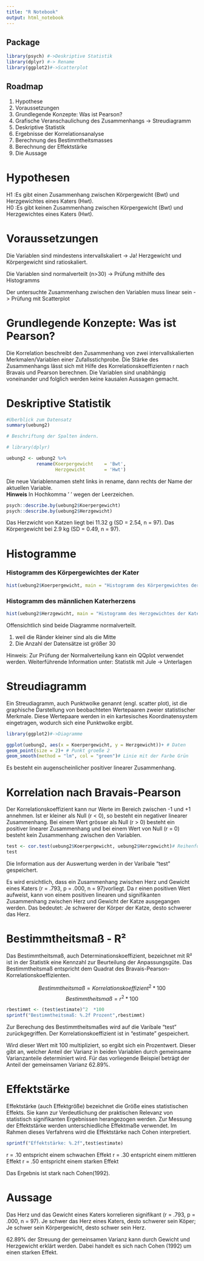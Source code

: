 ```yaml
---
title: "R Notebook"
output: html_notebook
---
```

## Package 

```r

library(psych) #->Deskriptive Statistik
library(dplyr) #-> Rename
library(ggplot2)#->Scatterplot

```
## Roadmap 

1) Hypothese
2) Voraussetzungen
3) Grundlegende Konzepte: Was ist Pearson?
4) Grafische Veranschaulichung des Zusammenhangs -> Streudiagramm
5) Deskriptive Statistik
6) Ergebnisse der Korrelationsanalyse
7) Berechnung des Bestimmtheitsmasses
8) Berechnung der Effektstärke
9) Die Aussage 


# Hypothesen

H1 :Es gibt einen Zusammenhang zwischen Körpergewicht (Bwt) und Herzgewichtes eines Katers (Hwt).<br>
H0 :Es gibt keinen Zusammenhang zwischen Körpergewicht (Bwt) und Herzgewichtes eines Katers (Hwt).

# Voraussetzungen
Die Variablen sind mindestens intervallskaliert -> Ja! Herzgewicht und Körpergewicht sind ratioskaliert. 

Die Variablen sind normalverteilt (n>30) -> Prüfung mithilfe des Histogramms 

Der untersuchte Zusammenhang zwischen den Variablen muss linear sein -> Prüfung mit Scatterplot


#  Grundlegende Konzepte: Was ist Pearson?

Die Korrelation beschreibt den Zusammenhang von zwei intervallskalierten Merkmalen/Variablen einer Zufallsstichprobe. Die Stärke des Zusammenhangs lässt sich mit Hilfe des Korrelationskoeffizienten r nach Bravais und Pearson berechnen. Die Variablen sind unabhängig voneinander und folglich werden keine kausalen Aussagen gemacht.


# Deskriptive Statistik

```r
#Überblick zum Datensatz
summary(uebung2)

```

```r

# Beschriftung der Spalten ändern. 

# library(dplyr) 

uebung2 <- uebung2 %>%
           rename(Koerpergewicht    = 'Bwt',
                  Herzgewicht       = 'Hwt')
```
Die neue Variablennamen steht links in rename, dann rechts der Name der aktuellen Variable.<br> **Hinweis** In Hochkomma ' ' wegen der Leerzeichen.



```r
psych::describe.by(uebung2$Koerpergewicht)
psych::describe.by(uebung2$Herzgewicht)
```
Das Herzwicht von Katzen liegt bei 11.32 g (SD = 2.54, n = 97). Das Körpergewicht bei 2.9 kg (SD = 0.49, n = 97).



# Histogramme 

### Histogramm des Körpergewichtes der Kater
```r
hist(uebung2$Koerpergewicht, main = "Histogramm des Körpergewichtes der Kater", xlab = "Gewicht der Katze in kg", ylab = "Anzahl", col = "gray" )
```


### Histogramm des männlichen Katerherzens


```r
hist(uebung2$Herzgewicht, main = "Histogramm des Herzgewichtes der Kater", xlab = "Gewicht der Katze in g", ylab = "Anzahl", col = "gray", breaks = 17 )
```

Offensichtlich sind beide Diagramme normalverteilt. <br>

1) weil die Ränder kleiner sind als die Mitte <br>
2) Die Anzahl der Datensätze ist größer 30


Hinweis: Zur Prüfung der Normalverteilung kann ein QQplot verwendet werden. Weiterführende Information unter: Statistik mit Jule -> Unterlagen

# Streudiagramm 

Ein Streudiagramm, auch Punktwolke genannt (engl. scatter plot), ist die graphische Darstellung von beobachteten Wertepaaren zweier statistischer Merkmale. Diese Wertepaare werden in ein kartesisches Koordinatensystem eingetragen, wodurch sich eine Punktwolke ergibt. 

```r
library(ggplot2)#->Diagramme

ggplot(uebung2, aes(x = Koerpergewicht, y = Herzgewicht))+ # Daten
geom_point(size = 2)+ # Punkt groeße 2
geom_smooth(method = "lm", col = "green")# Linie mit der Farbe Grün
```


Es besteht ein augenscheinlicher positiver linearer Zusammenhang. 

# Korrelation nach Bravais-Pearson

Der Korrelationskoeffizient kann nur Werte im Bereich zwischen -1 und +1 annehmen. Ist er kleiner als Null (r < 0), so besteht ein negativer linearer Zusammenhang. Bei einem Wert grösser als Null (r > 0) besteht ein positiver linearer Zusammenhang und bei einem Wert von Null (r = 0) besteht kein Zusammenhang zwischen den Variablen. 


```r

test <- cor.test(uebung2$Koerpergewicht, uebung2$Herzgewicht)# Reihenfolge ist egal, weil keine Kausalität besteht.
test

```
Die Information aus der Auswertung werden in der Varibale "test" gespeichert. 

Es wird ersichtlich, dass ein Zusammenhang  zwischen Herz und Gewicht eines Katers (r = .793, p = .000, n = 97)vorliegt. Da r einen positiven Wert aufweist, kann von einem positiven linearen und signifikanten  Zusammenhang zwischen Herz und Gewicht der Katze ausgegangen werden. Das bedeutet: Je schwerer der Körper der Katze,  desto schwerer das Herz. 


# Bestimmtheitsmaß - R²


Das Bestimmtheitsmaß, auch Determinationskoeffizient, bezeichnet mit R²  ist in der Statistik eine Kennzahl zur Beurteilung der Anpassungsgüte. Das Bestimmtheitsmaß entspricht dem Quadrat des Bravais-Pearson-Korrelationskoeffizienten. 


$$Bestimmtheitsmaß = Korrelationskoeffizient^2 *100$$
$$Bestimmtheitsmaß = r^2 *100$$


```r
rbestimmt <- (test$estimate)^2  *100
sprintf("Bestimmtheitsmaß: %.2f Prozent",rbestimmt)
```


Zur Berechung des Bestimmtheitsmaßes wird auf die Varibale "test" zurückgegriffen. Der Korrelationskoeffizient ist in "estimate" gespeichert. 

Wird dieser Wert mit 100 multipliziert, so ergibt sich ein Prozentwert. Dieser gibt an, welcher Anteil der Varianz in beiden Variablen durch gemeinsame Varianzanteile determiniert wird. Für das vorliegende Beispiel beträgt der Anteil der gemeinsamen Varianz 62.89%.


# Effektstärke

Effektstärke (auch Effektgröße) bezeichnet die Größe eines statistischen Effekts. Sie kann zur Verdeutlichung der praktischen Relevanz von statistisch signifikanten Ergebnissen herangezogen werden. Zur Messung der Effektstärke werden unterschiedliche Effektmaße verwendet. Im Rahmen dieses Verfahrens wird die Effektstärke nach Cohen interpretiert. 


```r
sprintf("Effektstärke: %.2f",test$estimate)
```

r = .10 entspricht einem schwachen Effekt
r = .30 entspricht einem mittleren Effekt
r = .50 entspricht einem starken Effekt 



Das Ergebnis ist stark nach Cohen(1992). 


# Aussage 


Das Herz und das Gewicht eines Katers korrelieren signifikant (r = .793, p = .000, n = 97). Je schwer das Herz eines Katers, desto schwerer sein Köper; Je schwer sein Körpergewicht, desto schwer sein Herz.

62.89% der Streuung der gemeinsamen Varianz kann durch Gewicht und Herzgewicht erklärt werden. Dabei handelt es sich nach Cohen (1992) um einen starken Effekt.



